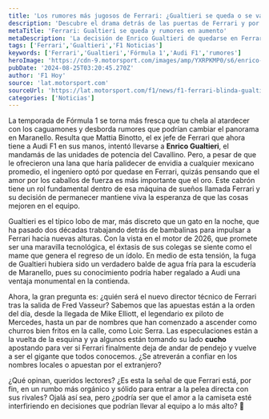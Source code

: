 ```yaml
---
title: 'Los rumores más jugosos de Ferrari: ¿Gualtieri se queda o se va?'
description: 'Descubre el drama detrás de las puertas de Ferrari y por qué Enrico Gualtieri decidió quedarse. ¡El futuro del Cavallino está en juego!'
metaTitle: 'Ferrari: Gualtieri se queda y rumores en aumento'
metaDescription: 'La decisión de Enrico Gualtieri de quedarse en Ferrari genera especulaciones sobre el futuro del equipo. ¡Entérate de todo aquí!'
tags: ['Ferrari','Gualtieri','F1 Noticias']
keywords: ['Ferrari','Gualtieri','Fórmula 1','Audi F1','rumores']
heroImage: 'https://cdn-9.motorsport.com/images/amp/YXRPKMP0/s6/enrico-gualtieri-direttore-tec.jpg'
pubDate: '2024-08-25T03:20:45.270Z'
author: 'F1 Hoy'
source: 'lat.motorsport.com'
sourceUrl: 'https://lat.motorsport.com/f1/news/f1-ferrari-blinda-gualtieri-megaoferta-binotto-audi/10647428/?utm_source=RSS&utm_medium=referral&utm_campaign=RSS-F1&utm_term=News&utm_content=lat'
categories: ['Noticias']
---
```

La temporada de Fórmula 1 se torna más fresca que tu chela al atardecer con los caguamones y desborda rumores que podrían cambiar el panorama en Maranello. Resulta que Mattia Binotto, el ex jefe de Ferrari que ahora tiene a Audi F1 en sus manos, intentó llevarse a **Enrico Gualtieri**, el mandamás de las unidades de potencia del Cavallino. Pero, a pesar de que le ofrecieron una lana que haría palidecer de envidia a cualquier mexicano promedio, el ingeniero optó por quedase en Ferrari, quizás pensando que el amor por los caballos de fuerza es más importante que el oro. Este cabrón tiene un rol fundamental dentro de esa máquina de sueños llamada Ferrari y su decisión de permanecer mantiene viva la esperanza de que las cosas mejoren en el equipo.

Gualtieri es el típico lobo de mar, más discreto que un gato en la noche, que ha pasado dos décadas trabajando detrás de bambalinas para impulsar a Ferrari hacia nuevas alturas. Con la vista en el motor de 2026, que promete ser una maravilla tecnológica, el éxtasis de sus colegas se siente como el mame que genera el regreso de un ídolo. En medio de esta tensión, la fuga de Gualtieri hubiera sido un verdadero balde de agua fría para la escudería de Maranello, pues su conocimiento podría haber regalado a Audi una ventaja monumental en la contienda.

Ahora, la gran pregunta es: ¿quién será el nuevo director técnico de Ferrari tras la salida de Fred Vasseur? Sabemos que las apuestas están a la orden del día, desde la llegada de Mike Elliott, el legendario ex piloto de Mercedes, hasta un par de nombres que han comenzado a ascender como churros bien fritos en la calle, como Loic Serra. Las especulaciones están a la vuelta de la esquina y ya algunos están tomando su lado **cucho** apostando para ver si Ferrari finalmente deja de andar de pendejo y vuelve a ser el gigante que todos conocemos. ¿Se atreverán a confiar en los nombres locales o apuestan por el extranjero?

¿Qué opinan, queridos lectores? ¿Es esta la señal de que Ferrari está, por fin, en un rumbo más orgánico y sólido para entrar a la pelea directa con sus rivales? Ojalá así sea, pero ¿podría ser que el amor a la camiseta esté interfiriendo en decisiones que podrían llevar al equipo a lo más alto? 🤔


